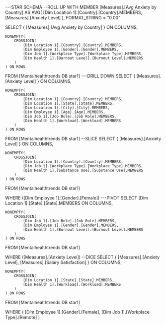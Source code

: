 ---STAR SCHEMA
--ROLL UP
WITH 
MEMBER [Measures].[Avg Anxiety by Country] AS 
    AVG(
        [Dim Location 1].[Country].[Country].MEMBERS,
        [Measures].[Anxiety Level]
    ),
    FORMAT_STRING = "0.00"

SELECT 
    {
        [Measures].[Avg Anxiety by Country]
    } ON COLUMNS,

    NONEMPTY(
        CROSSJOIN(
            [Dim Location 1].[Country].[Country].MEMBERS,
            [Dim Employee 1].[Gender].[Gender].MEMBERS,
            [Dim Job 1].[Workplace Type].[Workplace Type].MEMBERS,
            [Dim Health 1].[Burnout Level].[Burnout Level].MEMBERS
        )
    ) ON ROWS

FROM [Mentalhealthtrends DB star1]
---DRILL DOWN
SELECT 
    {
        [Measures].[Anxiety Level]
    } ON COLUMNS,

    NONEMPTY(
        CROSSJOIN(
            [Dim Location 1].[Country].[Country].MEMBERS,
            [Dim Location 1].[State].[State].MEMBERS,
            [Dim Location 1].[City].[City].MEMBERS,
            [Dim Employee 1].[Age].[Age].MEMBERS,
            [Dim Job 1].[Job Role].[Job Role].MEMBERS,
            [Dim Health 1].[Workload].[Workload].MEMBERS
        )
    ) ON ROWS

FROM [Mentalhealthtrends DB star1]
--SLICE
SELECT 
    {
        [Measures].[Anxiety Level]
    } ON COLUMNS,

    NONEMPTY(
        CROSSJOIN(
            [Dim Location 1].[Country].[Country].MEMBERS,
            [Dim Job 1].[Workplace Type].[Workplace Type].MEMBERS,
            [Dim Health 1].[Substance Use].[Substance Use].MEMBERS
        )
    ) ON ROWS

FROM [Mentalhealthtrends DB star1]

WHERE ([Dim Employee 1].[Gender].[Female])
---PIVOT
SELECT 
    [Dim Location 1].[State].[State].MEMBERS ON COLUMNS,

    NONEMPTY(
        CROSSJOIN(
            [Dim Job 1].[Job Role].[Job Role].MEMBERS,
            [Dim Employee 1].[Gender].[Gender].MEMBERS,
            [Dim Health 1].[Burnout Level].[Burnout Level].MEMBERS
        )
    ) ON ROWS

FROM [Mentalhealthtrends DB star1]

WHERE ([Measures].[Anxiety Level])
--DICE
SELECT 
    {
        [Measures].[Anxiety Level],
        [Measures].[Salary Satisfaction]
    } ON COLUMNS,

    NONEMPTY(
        CROSSJOIN(
            [Dim Location 1].[State].[State].MEMBERS,
            [Dim Health 1].[Workload].[Workload].MEMBERS
        )
    ) ON ROWS

FROM [Mentalhealthtrends DB star1]

WHERE (
    [Dim Employee 1].[Gender].[Female],
    [Dim Job 1].[Workplace Type].[Remote]
)